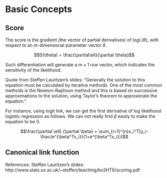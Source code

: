 # Basic Concepts

## Score

The score is the gradient (the vector of partial derivatives) of $log L(\theta)$, with respect to an m-dimensional parameter vector $\theta$.

$$S(\theta) = \frac{\partial\ell}{\partial \theta}$$

Such differentiation will generate a $m\times 1$ row vector, which indicates the sensitivity of the likelihood.

Quote from Steffen Lauritzen's slides: "Generally the solution to this equation must be calculated by iterative methods. One of the most common methods is the Newton–Raphson
method and this is based on successive approximations to the solution, using Taylor’s theorem to approximate the equation."


For instance, using logit link, we can get the first derivative of log likelihood logistic regression as follows. We can not really find $\beta$ easily to make the equation to be 0. 

$$\frac{\partial \ell} {\partial \beta} = \sum_{i=1}^{n}x_i^T[y_i-\frac{e^{\beta^Tx_i}}{1+e^{\beta^Tx_i}}]$$

## Canonical link function



References:
Steffen Lauritzen's slides:
http://www.stats.ox.ac.uk/~steffen/teaching/bs2HT9/scoring.pdf


